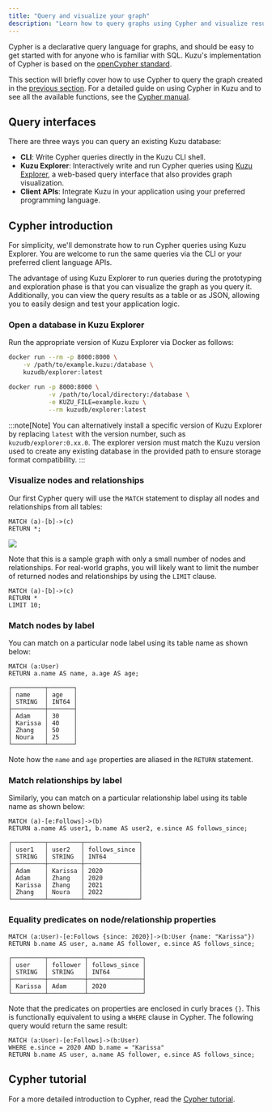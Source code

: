 ```yaml
---
title: "Query and visualize your graph"
description: "Learn how to query graphs using Cypher and visualize results in Kuzu"
---
```


Cypher is a declarative query language for graphs, and should be easy to get started with for
anyone who is familiar with SQL. Kuzu's implementation of Cypher is based on the
[openCypher standard](https://opencypher.org/).

This section will briefly cover how to use Cypher to query the graph created
in the [previous section](/get-started). For a detailed guide on using Cypher in Kuzu and to see all the
available functions, see the [Cypher manual](/cypher).

## Query interfaces

There are three ways you can query an existing Kuzu database:

- **CLI**: Write Cypher queries directly in the Kuzu CLI shell.
- **Kuzu Explorer**: Interactively write and run Cypher queries using [Kuzu Explorer](/visualization/kuzu-explorer/),
a web-based query interface that also provides graph visualization.
- **Client APIs**: Integrate Kuzu in your application using your preferred programming language.

## Cypher introduction

For simplicity, we'll demonstrate how to run Cypher queries using Kuzu Explorer.
You are welcome to run the same queries via the CLI or your preferred client language APIs.

The advantage of using Kuzu Explorer to run queries during the prototyping and exploration phase
is that you can visualize the graph as you query it. Additionally, you can view the query results
as a table or as JSON, allowing you to easily design and test your application logic.

### Open a database in Kuzu Explorer

Run the appropriate version of Kuzu Explorer via Docker as follows:

```bash
docker run --rm -p 8000:8000 \
    -v /path/to/example.kuzu:/database \
    kuzudb/explorer:latest

docker run -p 8000:8000 \
           -v /path/to/local/directory:/database \
           -e KUZU_FILE=example.kuzu \
           --rm kuzudb/explorer:latest
```

:::note[Note]
You can alternatively install a specific version of Kuzu Explorer by replacing `latest` with the version number,
such as `kuzudb/explorer:0.xx.0`. The explorer version must match the Kuzu version used to create
any existing database in the provided path to ensure storage format compatibility.
:::

### Visualize nodes and relationships

Our first Cypher query will use the `MATCH` statement to display all nodes and relationships from all tables:

```cypher
MATCH (a)-[b]->(c)
RETURN *;
```

![](/img/visualization/query-result-graph-view.png)

Note that this is a sample graph with only a small number of nodes and relationships. For real-world
graphs, you will likely want to limit the number of returned nodes and relationships by using the `LIMIT` clause.

```cypher
MATCH (a)-[b]->(c)
RETURN *
LIMIT 10;
```

### Match nodes by label

You can match on a particular node label using its table name as shown below:

```cypher
MATCH (a:User)
RETURN a.name AS name, a.age AS age;
```
```table
┌─────────┬───────┐
│ name    │ age   │
│ STRING  │ INT64 │
├─────────┼───────┤
│ Adam    │ 30    │
│ Karissa │ 40    │
│ Zhang   │ 50    │
│ Noura   │ 25    │
└─────────┴───────┘
```

Note how the `name` and `age` properties are aliased in the `RETURN` statement.

### Match relationships by label

Similarly, you can match on a particular relationship label using its table name as shown below:

```cypher
MATCH (a)-[e:Follows]->(b)
RETURN a.name AS user1, b.name AS user2, e.since AS follows_since;
```
```table
┌─────────┬─────────┬───────────────┐
│ user1   │ user2   │ follows_since │
│ STRING  │ STRING  │ INT64         │
├─────────┼─────────┼───────────────┤
│ Adam    │ Karissa │ 2020          │
│ Adam    │ Zhang   │ 2020          │
│ Karissa │ Zhang   │ 2021          │
│ Zhang   │ Noura   │ 2022          │
└─────────┴─────────┴───────────────┘
```

### Equality predicates on node/relationship properties

```cypher
MATCH (a:User)-[e:Follows {since: 2020}]->(b:User {name: "Karissa"})
RETURN b.name AS user, a.name AS follower, e.since AS follows_since;
```
```table
┌─────────┬──────────┬───────────────┐
│ user    │ follower │ follows_since │
│ STRING  │ STRING   │ INT64         │
├─────────┼──────────┼───────────────┤
│ Karissa │ Adam     │ 2020          │
└─────────┴──────────┴───────────────┘
```

Note that the predicates on properties are enclosed in curly braces `{}`. This is functionally equivalent
to using a `WHERE` clause in Cypher. The following query would return the same result:

```cypher
MATCH (a:User)-[e:Follows]->(b:User)
WHERE e.since = 2020 AND b.name = "Karissa"
RETURN b.name AS user, a.name AS follower, e.since AS follows_since;
```

## Cypher tutorial

For a more detailed introduction to Cypher, read the [Cypher tutorial](/tutorials/cypher).
